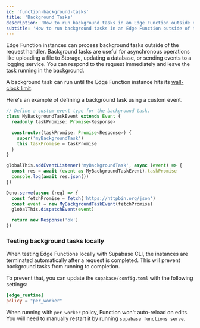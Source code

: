 ```yaml
---
id: 'function-background-tasks'
title: 'Background Tasks'
description: 'How to run background tasks in an Edge Function outside of the request handler'
subtitle: 'How to run background tasks in an Edge Function outside of the request handler'
---
```


Edge Function instances can process background tasks outside of the request handler. Background tasks are useful for asynchronous operations like uploading a file to Storage, updating a database, or sending events to a logging service. You can respond to the request immediately and leave the task running in the background.

A background task can run until the Edge Function instance hits its [wall-clock limit](/docs/guides/functions/limits).

Here's an example of defining a background task using a custom event.

```ts
// Define a custom event type for the background task.
class MyBackgroundTaskEvent extends Event {
  readonly taskPromise: Promise<Response>

  constructor(taskPromise: Promise<Response>) {
    super('myBackgroundTask')
    this.taskPromise = taskPromise
  }
}

globalThis.addEventListener('myBackgroundTask', async (event) => {
  const res = await (event as MyBackgroundTaskEvent).taskPromise
  console.log(await res.json())
})

Deno.serve(async (req) => {
  const fetchPromise = fetch('https://httpbin.org/json')
  const event = new MyBackgroundTaskEvent(fetchPromise)
  globalThis.dispatchEvent(event)

  return new Response('ok')
})
```

### Testing background tasks locally

When testing Edge Functions locally with Supabase CLI, the instances are terminated automatically after a request is completed. This will prevent background tasks from running to completion.

To prevent that, you can update the `supabase/config.toml` with the following settings:

```toml
[edge_runtime]
policy = "per_worker"
```

When running with `per_worker` policy, Function won't auto-reload on edits. You will need to manually restart it by running `supabase functions serve`.
